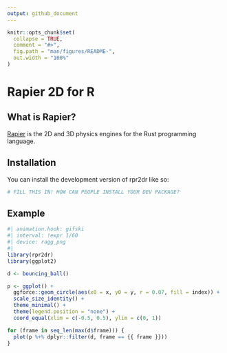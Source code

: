 ```yaml
---
output: github_document
---
```


<!-- README.md is generated from README.Rmd. Please edit that file -->

```r
knitr::opts_chunk$set(
  collapse = TRUE,
  comment = "#>",
  fig.path = "man/figures/README-",
  out.width = "100%"
)
```

# Rapier 2D for R

<!-- badges: start -->
<!-- badges: end -->

## What is Rapier?

[Rapier](https://github.com/dimforge/rapier) is the 2D and 3D physics engines for the Rust programming language. 

## Installation

You can install the development version of rpr2dr like so:

``` r
# FILL THIS IN! HOW CAN PEOPLE INSTALL YOUR DEV PACKAGE?
```

## Example

```r
#| animation.hook: gifski
#| interval: !expr 1/60
#| device: ragg_png
#| 
library(rpr2dr)
library(ggplot2)

d <- bouncing_ball()

p <- ggplot() +
  ggforce::geom_circle(aes(x0 = x, y0 = y, r = 0.07, fill = index)) +
  scale_size_identity() +
  theme_minimal() +
  theme(legend.position = "none") +
  coord_equal(xlim = c(-0.5, 0.5), ylim = c(0, 1))

for (frame in seq_len(max(d$frame))) {
  plot(p %+% dplyr::filter(d, frame == {{ frame }}))
}
```
